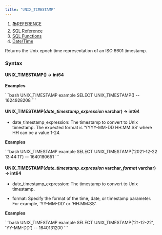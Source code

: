 ```yaml
---
title: "UNIX_TIMESTAMP"
---
```


1. [📚REFERENCE](/reference)
2. [SQL Reference](/reference/sql-reference)
3. [SQL Functions](/reference/sql-reference/all-functions)
4. [Date/Time](/reference/sql-reference/all-functions/date-time)

Returns the Unix epoch time representation of an ISO 8601 timestamp.

### Syntax

#### UNIX\_TIMESTAMP() → int64

**Examples**

<CodeGroup>
  ```bash UNIX_TIMESTAMP example
  SELECT UNIX_TIMESTAMP()
  -- 1624928208
  ```
</CodeGroup>

#### UNIX\_TIMESTAMP(*date\_timestamp\_expression* varchar) → int64

* date\_timestamp\_expression: The timestamp to convert to Unix timestamp. The expected format is ‘YYYY-MM-DD HH:MM:SS’ where HH can be a value 1-24.

**Examples**

<CodeGroup>
  ```bash UNIX_TIMESTAMP example
  SELECT UNIX_TIMESTAMP('2021-12-22 13:44:11')
  -- 1640180651
  ```
</CodeGroup>

#### UNIX\_TIMESTAMP(*date\_timestamp\_expression* varchar, *format* varchar) → int64

* date\_timestamp\_expression: The timestamp to convert to Unix timestamp.

* format: Specify the format of the time, date, or timestamp parameter. For example, ‘YY-MM-DD’ or ‘HH:MM:SS’.

**Examples**

<CodeGroup>
  ```bash UNIX_TIMESTAMP example
  SELECT UNIX_TIMESTAMP('21-12-22', 'YY-MM-DD')
  -- 1640131200
  ```
</CodeGroup>
